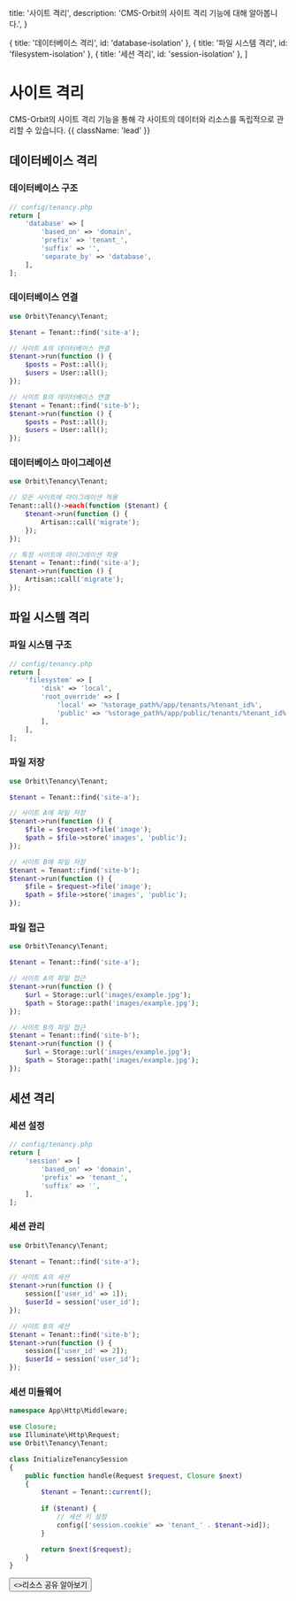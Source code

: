   title: '사이트 격리',
  description: 'CMS-Orbit의 사이트 격리 기능에 대해 알아봅니다.',
}

  { title: '데이터베이스 격리', id: 'database-isolation' },
  { title: '파일 시스템 격리', id: 'filesystem-isolation' },
  { title: '세션 격리', id: 'session-isolation' },
]

# 사이트 격리

CMS-Orbit의 사이트 격리 기능을 통해 각 사이트의 데이터와 리소스를 독립적으로 관리할 수 있습니다. {{ className: 'lead' }}

## 데이터베이스 격리

### 데이터베이스 구조

```php {{ title: '데이터베이스 구조' }}
// config/tenancy.php
return [
    'database' => [
        'based_on' => 'domain',
        'prefix' => 'tenant_',
        'suffix' => '',
        'separate_by' => 'database',
    ],
];
```

### 데이터베이스 연결

```php {{ title: '데이터베이스 연결' }}
use Orbit\Tenancy\Tenant;

$tenant = Tenant::find('site-a');

// 사이트 A의 데이터베이스 연결
$tenant->run(function () {
    $posts = Post::all();
    $users = User::all();
});

// 사이트 B의 데이터베이스 연결
$tenant = Tenant::find('site-b');
$tenant->run(function () {
    $posts = Post::all();
    $users = User::all();
});
```

### 데이터베이스 마이그레이션

```php {{ title: '데이터베이스 마이그레이션' }}
use Orbit\Tenancy\Tenant;

// 모든 사이트에 마이그레이션 적용
Tenant::all()->each(function ($tenant) {
    $tenant->run(function () {
        Artisan::call('migrate');
    });
});

// 특정 사이트에 마이그레이션 적용
$tenant = Tenant::find('site-a');
$tenant->run(function () {
    Artisan::call('migrate');
});
```

## 파일 시스템 격리

### 파일 시스템 구조

```php {{ title: '파일 시스템 구조' }}
// config/tenancy.php
return [
    'filesystem' => [
        'disk' => 'local',
        'root_override' => [
            'local' => '%storage_path%/app/tenants/%tenant_id%',
            'public' => '%storage_path%/app/public/tenants/%tenant_id%',
        ],
    ],
];
```

### 파일 저장

```php {{ title: '파일 저장' }}
use Orbit\Tenancy\Tenant;

$tenant = Tenant::find('site-a');

// 사이트 A에 파일 저장
$tenant->run(function () {
    $file = $request->file('image');
    $path = $file->store('images', 'public');
});

// 사이트 B에 파일 저장
$tenant = Tenant::find('site-b');
$tenant->run(function () {
    $file = $request->file('image');
    $path = $file->store('images', 'public');
});
```

### 파일 접근

```php {{ title: '파일 접근' }}
use Orbit\Tenancy\Tenant;

$tenant = Tenant::find('site-a');

// 사이트 A의 파일 접근
$tenant->run(function () {
    $url = Storage::url('images/example.jpg');
    $path = Storage::path('images/example.jpg');
});

// 사이트 B의 파일 접근
$tenant = Tenant::find('site-b');
$tenant->run(function () {
    $url = Storage::url('images/example.jpg');
    $path = Storage::path('images/example.jpg');
});
```

## 세션 격리

### 세션 설정

```php {{ title: '세션 설정' }}
// config/tenancy.php
return [
    'session' => [
        'based_on' => 'domain',
        'prefix' => 'tenant_',
        'suffix' => '',
    ],
];
```

### 세션 관리

```php {{ title: '세션 관리' }}
use Orbit\Tenancy\Tenant;

$tenant = Tenant::find('site-a');

// 사이트 A의 세션
$tenant->run(function () {
    session(['user_id' => 1]);
    $userId = session('user_id');
});

// 사이트 B의 세션
$tenant = Tenant::find('site-b');
$tenant->run(function () {
    session(['user_id' => 2]);
    $userId = session('user_id');
});
```

### 세션 미들웨어

```php {{ title: '세션 미들웨어' }}
namespace App\Http\Middleware;

use Closure;
use Illuminate\Http\Request;
use Orbit\Tenancy\Tenant;

class InitializeTenancySession
{
    public function handle(Request $request, Closure $next)
    {
        $tenant = Tenant::current();
        
        if ($tenant) {
            // 세션 키 설정
            config(['session.cookie' => 'tenant_' . $tenant->id]);
        }

        return $next($request);
    }
}
```

<div className="not-prose">
  <Button href="/multi-site/sharing" variant="text" arrow="right">
    <>리소스 공유 알아보기</>
  </Button>
</div> 